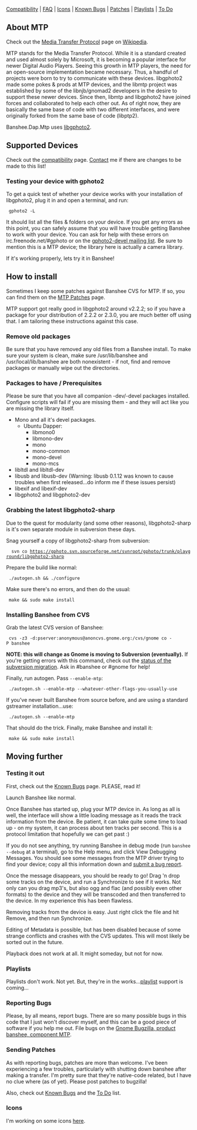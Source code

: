 [[Projects/Open Source/Banshee/MTP/Compatibility|Compatibility]] |
[[Projects/Open Source/Banshee/MTP/FAQ|FAQ]] |
[[Projects/Open Source/Banshee/MTP/Icons|Icons]] |
[[Projects/Open Source/Banshee/MTP/Known Bugs|Known Bugs]] |
[[Projects/Open Source/Banshee/MTP/Patches|Patches]] |
[[Projects/Open Source/Banshee/MTP/Playlists|Playlists]] |
[[Projects/Open Source/Banshee/MTP/To Do|To Do]]

{{warning|I'm updating these instructions...}}

==About MTP==

Check out the [http://en.wikipedia.org/wiki/Media_Transfer_Protocol Media Transfer Protocol] page on [http://www.wikipedia.org Wikipedia].

MTP stands for the Media Transfer Protocol.  While it is a standard created and used almost solely by Microsoft, it is becoming a popular interface for newer Digital Audio Players.  Seeing this growth in MTP players, the need for an open-source implementation became necessary.  Thus, a handful of projects were born to try to communicate with these devices.  libgphoto2 made some pokes & prods at MTP devices, and the libmtp project was established by some of the libnjb/gnomad2 developers in the desire to support these newer devices.  Since then, libmtp and libgphoto2 have joined forces and collaborated to help each other out.  As of right now, they are basically the same base of code with two different interfaces, and were originally forked from the same base of code (libptp2).

Banshee.Dap.Mtp uses [http://www.gphoto.org libgphoto2].

==Supported Devices==

Check out the [[Projects/Open Source/Banshee/MTP/Compatibility|compatibility]] page.  [[Contact]] me if there are changes to be made to this list!

===Testing your device with gphoto2===

To get a quick test of whether your device works with your installation of libgphoto2, plug it in and open a terminal, and run:

  gphoto2 -L

It should list all the files & folders on your device.  If you get any errors as this point, you can safely assume that you will have trouble getting Banshee to work with your device.  You can ask for help with these errors on irc.freenode.net/#gphoto or on the [http://sourceforge.net/mail/?group_id=8874 gphoto2-devel mailing list].  Be sure to mention this is a MTP device; the library here is actually a camera library.

If it's working properly, lets try it in Banshee!

==How to install==

Sometimes I keep some patches against Banshee CVS for MTP.  If so, you can find them on the [[Projects/Open Source/Banshee/MTP/Patches|MTP Patches]] page.

MTP support got really good in libgphoto2 around v2.2.2; so if you have a package for your distribution of 2.2.2 or 2.3.0, you are much better off using that.  I am tailoring these instructions against this case.

===Remove old packages===

Be sure that you have removed any old files from a Banshee install.  To make sure your system is clean, make sure /usr/lib/banshee and /usr/local/lib/banshee are both nonexistent - if not, find and remove packages or manually wipe out the directories.

===Packages to have / Prerequisites===

Please be sure that you have all companion -dev/-devel packages installed.  Configure scripts will fail if you are missing them - and they will act like you are missing the library itself.

* Mono and all it's devel packages.
** Ubuntu Dapper:
*** libmono0
*** libmono-dev
*** mono
*** mono-common
*** mono-devel
*** mono-mcs
* libltdl and libltdl-dev
* libusb and libusb-dev (Warning: libusb 0.1.12 was known to cause troubles when first released...do inform me if these issues persist)
* libexif and libexif-dev
* libgphoto2 and libgphoto2-dev

===Grabbing the latest libgphoto2-sharp===

Due to the quest for modularity (and some other reasons), libgphoto2-sharp is it's own separate module in subversion these days.

Snag yourself a copy of libgphoto2-sharp from subversion:

   svn co https://gphoto.svn.sourceforge.net/svnroot/gphoto/trunk/playground/libgphoto2-sharp

Prepare the build like normal:

  ./autogen.sh && ./configure

Make sure there's no errors, and then do the usual:

  make && sudo make install

===Installing Banshee from CVS===

Grab the latest CVS version of Banshee:

  cvs -z3 -d:pserver:anonymous@anoncvs.gnome.org:/cvs/gnome co -P banshee

'''NOTE:  this will change as Gnome is moving to Subversion (eventually).'''  If you're getting errors with this command, check out the [http://live.gnome.org/Subversion status of the subversion migration].  Ask in #banshee or #gnome for help!

Finally, run autogen.  Pass <code>--enable-mtp</code>:

  ./autogen.sh --enable-mtp --whatever-other-flags-you-usually-use

If you've never built Banshee from source before, and are using a standard gstreamer installation...use:

  ./autogen.sh --enable-mtp

That should do the trick.  Finally, make Banshee and install it:

  make && sudo make install

==Moving further==

===Testing it out===

First, check out the [[Projects/Open Source/Banshee/MTP/Known Bugs|Known Bugs]] page.  PLEASE, read it!

Launch Banshee like normal.

Once Banshee has started up, plug your MTP device in.  As long as all is well, the interface will show a little loading message as it reads the track information from the device.  Be patient, it can take quite some time to load up - on my system, it can process about ten tracks per second.  This is a protocol limitation that hopefully we can get past :)

If you do not see anything, try running Banshee in debug mode (run <code>banshee --debug</code> at a terminal), go to the Help menu, and click View Debugging Messages.  You should see some messages from the MTP driver trying to find your device; copy all this information down and [http://bugzilla.gnome.org/enter_bug.cgi?product=banshee&component=MTP submit a bug report].

Once the message disappears, you should be ready to go!  Drag 'n drop some tracks on the device, and run a Synchronize to see if it works.  Not only can you drag mp3's, but also ogg and flac (and possibly even other formats) to the device and they will be transcoded and then transferred to the device.  In my experience this has been flawless.

Removing tracks from the device is easy.  Just right click the file and hit Remove, and then run Synchronize.

Editing of Metadata is possible, but has been disabled because of some strange conflicts and crashes with the CVS updates.  This will most likely be sorted out in the future.

Playback does not work at all.  It might someday, but not for now.

===Playlists===

Playlists don't work.  Not yet.  But, they're in the works...[[Projects/Open Source/Banshee/MTP/Playlists|playlist]] support is coming...

===Reporting Bugs===

Please, by all means, report bugs.  There are so many possible bugs in this code that I just won't discover myself, and this can be a good piece of software if you help me out.  File bugs on the [http://bugzilla.gnome.org/enter_bug.cgi?product=banshee&component=MTP Gnome Bugzilla, product banshee, component MTP].

===Sending Patches===

As with reporting bugs, patches are more than welcome.  I've been experiencing a few troubles, particularly with shutting down banshee after making a transfer.  I'm pretty sure that they're native-code related, but I have no clue where (as of yet).  Please post patches to bugzilla!

Also, check out [[Projects/Open Source/Banshee/MTP/Known Bugs|Known Bugs]] and the [[Projects/Open Source/Banshee/MTP/To Do|To Do]] list.

===Icons===

I'm working on some icons [[Projects/Open_Source/Banshee/MTP/Icons|here]].